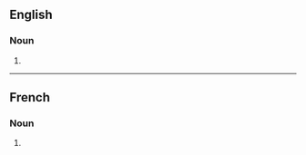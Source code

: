 {{also|Thermostats}}

==English==

===Noun===
{{head|en|noun plural form}}

# {{plural of|thermostat|lang=en}}

----

==French==

===Noun===
{{head|fr|noun plural form|g=m}}

# {{plural of|thermostat|lang=fr}}